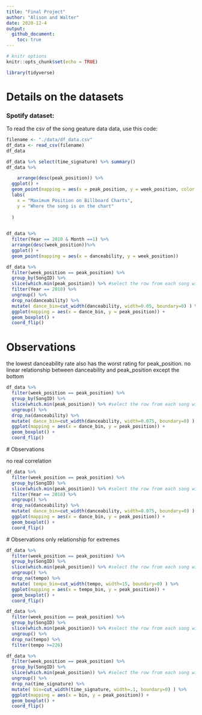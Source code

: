```yaml
---
title: "Final Project"
author: "Alison and Walter"
date: 2020-12-4
output:
  github_document:
    toc: true
---
```


```r
# knitr options
knitr::opts_chunk$set(echo = TRUE)
```

```r
library(tidyverse)
```

# Details on the datasets  

<!-- -------------------------------------------------- -->

### Spotify dataset: 
To read the csv of the song geature data data, use this code:

```r
filename <- "./data/df_data.csv"
df_data <- read_csv(filename)
df_data

```


```r
df_data %>% select(time_signature) %>% summary()
df_data %>% 

    arrange(desc(peak_position)) %>% 
  ggplot() + 
  geom_point(mapping = aes(x = peak_position, y = week_position, color = weeks_on_chart)) +
  labs(
    x = "Maximum Position on Billboard Charts",
    y = "Where the song is on the chart"
    
  )
  
```




```r
df_data %>% 
  filter(Year == 2010 & Month ==1) %>%
  arrange(desc(week_position))%>%
  ggplot() + 
  geom_point(mapping = aes(x = danceability, y = week_position))

```

```r

df_data %>%
  filter(week_position == peak_position) %>%
  group_by(SongID) %>%
  slice(which.min(peak_position)) %>% #select the row from each song with the lowest peak_position.
  filter(Year == 2010) %>%
  ungroup() %>%
  drop_na(danceability) %>%
  mutate( dance_bin=cut_width(danceability, width=0.05, boundary=0) ) %>%
  ggplot(mapping = aes(x = dance_bin, y = peak_position)) +
  geom_boxplot() +
  coord_flip()

```
# Observations

the lowest danceability rate also has the worst rating for peak_position.
no linear relationship between danceability and peak_position except the bottom

```r

df_data %>%
  filter(week_position == peak_position) %>%
  group_by(SongID) %>%
  slice(which.min(peak_position)) %>% #select the row from each song with the lowest peak_position.
  ungroup() %>%
  drop_na(danceability) %>%
  mutate( dance_bin=cut_width(danceability, width=0.075, boundary=0) ) %>%
  ggplot(mapping = aes(x = dance_bin, y = peak_position)) +
  geom_boxplot() +
  coord_flip()
```
 # Observations
 
 no real correlation
 
```r
df_data %>%
  filter(week_position == peak_position) %>%
  group_by(SongID) %>%
  slice(which.min(peak_position)) %>% #select the row from each song with the lowest peak_position.
  filter(Year == 2018) %>%
  ungroup() %>%
  drop_na(danceability) %>%
  mutate( dance_bin=cut_width(danceability, width=0.075, boundary=0) ) %>%
  ggplot(mapping = aes(x = dance_bin, y = peak_position)) +
  geom_boxplot() +
  coord_flip()
```
 # Observations
 only relationship for extremes
 
```r

df_data %>%
  filter(week_position == peak_position) %>%
  group_by(SongID) %>%
  slice(which.min(peak_position)) %>% #select the row from each song with the lowest peak_position.
  ungroup() %>%
  drop_na(tempo) %>%
  mutate( tempo_bin=cut_width(tempo, width=15, boundary=0) ) %>%
  ggplot(mapping = aes(x = tempo_bin, y = peak_position)) +
  geom_boxplot() +
  coord_flip()

df_data %>%
  filter(week_position == peak_position) %>%
  group_by(SongID) %>%
  slice(which.min(peak_position)) %>% #select the row from each song with the lowest peak_position.
  ungroup() %>%
  drop_na(tempo) %>%
  filter(tempo >=226)
```
 
```r
df_data %>%
  filter(week_position == peak_position) %>%
  group_by(SongID) %>%
  slice(which.min(peak_position)) %>% #select the row from each song with the lowest peak_position.
  ungroup() %>%
  drop_na(time_signature) %>%
  mutate( bin=cut_width(time_signature, width=.1, boundary=0) ) %>%
  ggplot(mapping = aes(x = bin, y = peak_position)) +
  geom_boxplot() +
  coord_flip()
```

